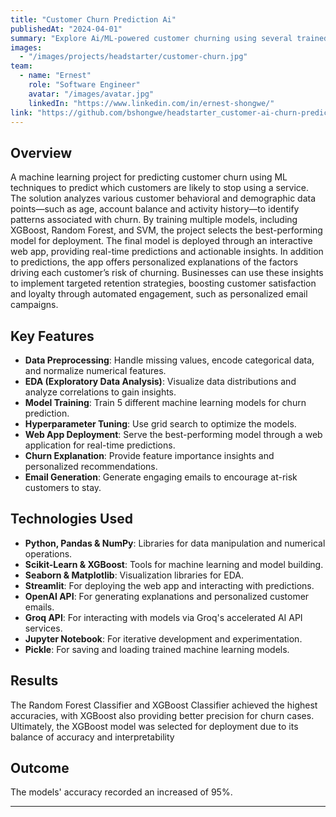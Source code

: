 ```yaml
---
title: "Customer Churn Prediction Ai"
publishedAt: "2024-04-01"
summary: "Explore Ai/ML-powered customer churning using several trained models, each trained to handle data in pre-defined manner."
images:
  - "/images/projects/headstarter/customer-churn.jpg"
team:
  - name: "Ernest"
    role: "Software Engineer"
    avatar: "/images/avatar.jpg"
    linkedIn: "https://www.linkedin.com/in/ernest-shongwe/"
link: "https://github.com/bshongwe/headstarter_customer-ai-churn-prediction"
---
```


## Overview

A machine learning project for predicting customer churn using ML techniques to predict which customers are likely to stop using a service. The solution analyzes various customer behavioral and demographic data points—such as age, account balance and activity history—to identify patterns associated with churn. By training multiple models, including XGBoost, Random Forest, and SVM, the project selects the best-performing model for deployment. The final model is deployed through an interactive web app, providing real-time predictions and actionable insights. In addition to predictions, the app offers personalized explanations of the factors driving each customer’s risk of churning. Businesses can use these insights to implement targeted retention strategies, boosting customer satisfaction and loyalty through automated engagement, such as personalized email campaigns.

## Key Features

- **Data Preprocessing**: Handle missing values, encode categorical data, and normalize numerical features.
- **EDA (Exploratory Data Analysis)**: Visualize data distributions and analyze correlations to gain insights.
- **Model Training**: Train 5 different machine learning models for churn prediction.
- **Hyperparameter Tuning**: Use grid search to optimize the models.
- **Web App Deployment**: Serve the best-performing model through a web application for real-time predictions.
- **Churn Explanation**: Provide feature importance insights and personalized recommendations.
- **Email Generation**: Generate engaging emails to encourage at-risk customers to stay.

## Technologies Used

- **Python, Pandas & NumPy**: Libraries for data manipulation and numerical operations.
- **Scikit-Learn & XGBoost**: Tools for machine learning and model building.
- **Seaborn & Matplotlib**: Visualization libraries for EDA.
- **Streamlit**: For deploying the web app and interacting with predictions.
- **OpenAI API**: For generating explanations and personalized customer emails.
- **Groq API**: For interacting with models via Groq's accelerated AI API services.
- **Jupyter Notebook**: For iterative development and experimentation.
- **Pickle**: For saving and loading trained machine learning models.

## Results

The Random Forest Classifier and XGBoost Classifier achieved the highest accuracies, with XGBoost also providing better precision for churn cases. Ultimately, the XGBoost model was selected for deployment due to its balance of accuracy and interpretability


## Outcome

The models' accuracy recorded an increased of 95%.

---

